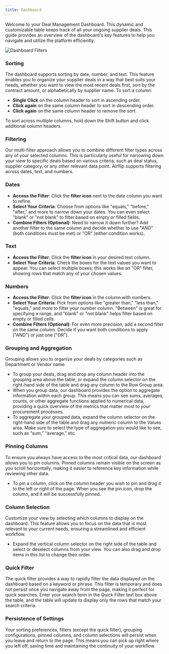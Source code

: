 ```yaml
---
title: Dashboard
---
```


Welcome to your Deal Management Dashboard. This dynamic and customizable table keeps track of all your ongoing supplier deals. This guide provides an overview of the dashboard's key features to help you navigate and utilize the platform efficiently.

![Dashboard Filters](/images/gifs_images/dashboard.png)

### **Sorting**

The dashboard supports sorting by date, number, and text. This feature enables you to organize your supplier deals in a way that best suits your needs, whether you want to view the most recent deals first, sort by the contract amount, or alphabetically by supplier name. To sort a column:

- **Single Click** on the column header to sort in ascending order.
- **Click again** on the same column header to sort in descending order.
- **Click again** on the same column header to remove the sort.

To sort across multiple columns, hold down the Shift button and click additional column headers.

### **Filtering**

Our multi-filter approach allows you to combine different filter types across any of your selected columns. This is particularly useful for narrowing down your view to specific deals based on various criteria, such as deal status, supplier category, or any other relevant data point. Airflip supports filtering across dates, text, and numbers.

### **Dates**

- **Access the Filter**: Click the **filter icon** next to the date column you want to refine.
- **Select Your Criteria**: Choose from options like "equals," "before," "after," and more to narrow down your dates. You can even select "blank" or "not blank" to filter based on empty or filled fields.
- **Combine Filters (Optional)**: Need to narrow it down further? Add another filter to the same column and decide whether to use "AND" (both conditions must be met) or "OR" (either condition works).

### **Text**

- **Access the Filter**: Click the **filter icon** in your desired text column.
- **Select Your Criteria**: Check the boxes for the text values you want to appear. You can select multiple boxes; this works like an "OR" filter, showing rows that match any of your chosen values.

### **Numbers**

- **Access the Filter**: Click the **filter icon** in the column with numbers.
- **Select Your Criteria**: Pick from options like "greater than," "less than," "equals," and more to filter your number column. "Between" is great for specifying a range, and "blank" or "not blank" helps filter based on empty or filled cells.
- **Combine Filters (Optional)**: For even more precision, add a second filter on the same column. Decide if you want both conditions to apply ("AND") or just one ("OR").

### **Grouping and Aggregation**

Grouping allows you to organize your deals by categories such as Department or Vendor name.

- To group your deals, drag and drop any column header into the grouping area above the table, or expand the column selector on the right-hand side of the table and drag any column to the Row Group area.
- When you group data, our dashboard provides the option to aggregate information within each group. This means you can see sums, averages, counts, or other aggregate functions applied to numerical data, providing a quick overview of the metrics that matter most to your procurement processes.
- To aggregate your grouped data, expand the column selector on the right-hand side of the table and drag any numeric column to the Values area. Make sure to select the type of aggregation you would like to see, such as “sum,” “average,” etc.

### **Pinning Columns**

To ensure you always have access to the most critical data, our dashboard allows you to pin columns. Pinned columns remain visible on the screen as you scroll horizontally, making it easier to reference key information while reviewing other data.

- To pin a column, click on the column header you wish to pin and drag it to the left or right of the page. When you see the pin icon, drop the column, and it will be successfully pinned.

### **Column Selection**

Customize your view by selecting which columns to display on the dashboard. This feature allows you to focus on the data that is most relevant to your current needs, ensuring a streamlined and efficient workflow.

- Expand the vertical column selector on the right side of the table and select or deselect columns from your view. You can also drag and drop items in this list to change their order.

### **Quick Filter**

The quick filter provides a way to rapidly filter the data displayed on the dashboard based on a keyword or phrase. This filter is temporary and does not persist once you navigate away from the page, making it perfect for quick searches. Enter your search term in the Quick Filter text box above the table, and the table will update to display only the rows that match your search criteria.

### **Persistence of Settings**

Your sorting preferences, filters (except the quick filter), grouping configurations, pinned columns, and column selections will persist when you leave and return to the page. This means you can pick up right where you left off, saving time and maintaining the continuity of your workflow.
